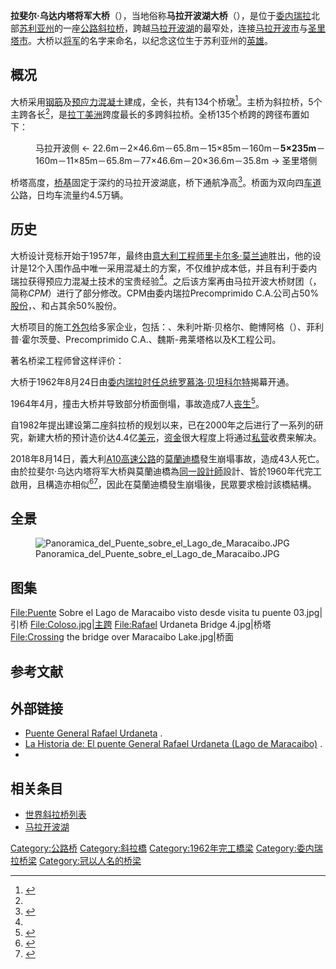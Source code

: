 {{noteTA
|G1=地名
|1=zh-hans:斜拉桥;zh-hk:斜拉橋;zh-tw:斜張橋;}}
{{Infobox bridge
|image            = Puente General Rafael Urdaneta.jpg
|image_size    = 270
|caption          = 
|bridge_name = 拉斐尔·乌达内塔将军大桥
|native_name  = Puente General Rafael Urdaneta
|native_name_lang= es
|official_name = 
|other_name   = 马拉开波湖大桥
|locale             = {{VEN}}[[马拉开波|马拉开波]]－[[圣里塔_(苏利亚州)|圣里塔]]
|carries            = 四车道公路
|crosses           = [[马拉开波湖|马拉开波湖]]
|owner            = 
|maint             = 马拉开波大桥财团、{{link-es|陆路运输部|Ministerio del Poder Popular para Transporte Terrestre}}
|designer        = [[里卡尔多·莫兰迪|里卡尔多·莫兰迪]]
|engineering   = 
|architect        = 
|material         = [[钢筋混凝土|钢筋混凝土]]
|design            = [[斜拉桥|斜拉桥]]
|mainspan       = {{convert|235|m|0}}×5
|spans             = 135<ref name="structurae">{{Structurae|id=20000043|title=General Rafael Urdaneta Bridge}} {{en}}.</ref>
|length            = {{convert|8678.9|m|0}}
|width             = {{convert|19.4|m|0}}
|height            = {{convert|86.6|m|0}}
|below             = {{convert|45|m|0}}
|coordinates    = {{Coord|10|34|27|N|71|34|33|W|type:landmark_region:VE|display=inline,title}}
|builder           = 
|fabricator       =
|begin             = 1958年
|complete       = 1962年8月24日<ref name="structurae" />
|open              = 
|cost                = 3.5亿[[委内瑞拉玻利瓦尔|委内瑞拉玻利瓦尔]]<ref>{{cite web|url=http://www.venezuelatuya.com/occidente/maracaiboeng.htm|title=Maracaibo lake and general Rafael Urdaneta Bridge|publisher=Venezuela Tuya|language=en|access-date=2015-07-25|archive-date=2020-10-21|archive-url=https://web.archive.org/web/20201021213509/https://www.venezuelatuya.com/occidente/maracaiboeng.htm|dead-url=no}}</ref>
|traffic             = 
|toll                 = 
|preceded       = 
|followed        = 
|extra              = {{Location map | Venezuela | label= | label_size= | alt= | position= | background= | lat=10.574644 | long=-71.580478 | mark=AB-Brücke.svg | marksize=10 | float=center | width= | caption=拉斐尔·乌达内塔将军大桥在委内瑞拉的位置}}
}}
'''拉斐尔·乌达内塔将军大桥'''（{{lang-es|Puente General Rafael Urdaneta}}），当地俗称'''马拉开波湖大桥'''（{{lang-es|puente sobre el Lago}}），是位于[[委内瑞拉|委内瑞拉]]北部[[苏利亚州|苏利亚州]]的一座[[公路|公路]][[斜拉桥|斜拉桥]]，跨越[[马拉开波湖|马拉开波湖]]的最窄处，连接[[马拉开波市|马拉开波市]]与[[圣里塔市|圣里塔市]]。大桥以{{link-en|拉斐尔·乌达内塔|Rafael Urdaneta}}[[将军_(军衔)|将军]]的名字来命名，以纪念这位生于苏利亚州的{{le|委内瑞拉独立战争|Venezuelan War of Independence}}[[英雄|英雄]]。

==概况==
大桥采用[[钢筋|钢筋]]及[[预应力混凝土|预应力混凝土]]建成，全长{{convert|8678.9|m|0}}，共有134个桥墩<ref name="virlogeux">{{cite journal|last=Virlogeux|first=Michel|date=2001|title=''Bridges with Multiple Cable Stayed Spans''|journal=Structural Engineering International|issue=1|pages=61|language=en}}</ref>。主桥为斜拉桥，5个主跨各长{{convert|235|m|0}}<ref name="structurae" />，是[[拉丁美洲|拉丁美洲]]跨度最长的多跨斜拉桥。全桥135个桥跨的跨径布置如下：
:马拉开波侧 ← 22.6m－2×46.6m－65.8m－15×85m－160m－'''5×235m'''－160m－11×85m－65.8m－77×46.6m－20×36.6m－35.8m → 圣里塔侧

桥塔高度{{convert|92|m|0}}，[[基础|桥基]]固定于深约{{convert|60|m|0}}的马拉开波湖底，桥下通航净高{{convert|46|m|0}}<ref name="dupré">{{cite book|last=Dupré|first=Judith|title=''Bridges''|publisher=Könemann|date=1998|pages=91|isbn=3-8290-0408-7|language=en}}</ref>。桥面为双向四[[车道|车道]]公路，日均车流量约4.5万辆。

==历史==
大桥设计竞标开始于1957年，最终由[[意大利|意大利]][[工程师|工程师]][[里卡尔多·莫兰迪|里卡尔多·莫兰迪]]胜出，他的设计是12个入围作品中唯一采用混凝土的方案，不仅维护成本低，并且有利于委内瑞拉获得预应力混凝土技术的宝贵经验<ref name="dupré" />。之后该方案再由马拉开波大桥财团（{{lang|es|Consorcio Puente Maracaibo}}，简称''CPM''）进行了部分修改。CPM由委内瑞拉Precomprimido C.A.公司占50%[[股份|股份]]，{{link-de|魏斯-弗莱塔格公司|Wayss & Freytag}}、{{link-en|朱利叶斯·贝格尔公司|Julius Berger Tiefbau AG}}和{{link-de|菲利普·霍尔茨曼公司|Philipp Holzmann}}占其余50%股份。

大桥项目的施工[[外包|外包]]给多家企业，包括：{{le|格伦与比尔芬格|Grün & Bilfinger}}、朱利叶斯·贝格尔、鲍博阿格（''{{lang|de|Bauboag}}''）、菲利普·霍尔茨曼、Precomprimido C.A.、魏斯-弗莱塔格以及K工程公司。

著名桥梁工程师{{link-fr|米歇尔·维洛热|Michel Virlogeux}}曾这样评价：
{{cquote|与[[金门大桥|金门大桥]]、[[福斯桥|福斯湾大桥]]、[[布鲁克林大桥|布鲁克林大桥]]和{{le|加拉比特高架桥|Garabit viaduct}}一样，马拉开波湖大桥不愧为全世界最著名桥梁系列的一份子。”<ref name="virlogeux"/>}}

大桥于1962年8月24日由[[委内瑞拉总统|委内瑞拉时任总统]][[罗慕洛·贝坦科尔特|罗慕洛·贝坦科尔特]]揭幕开通。

1964年4月，{{le|埃索·马拉开波号油轮|USS Narraguagas (AOG-32)}}撞击大桥并导致部分桥面倒塌，事故造成7人[[丧生|丧生]]<ref>{{cite web|url=http://www.aukevisser.nl/others/id1337.htm|title=The collison between "Esso Maracaibo" & the Bridge|publisher=Auke Visser's Other Esso Related Tankers Site|language=en|access-date=2015-07-25|archive-date=2020-06-08|archive-url=https://web.archive.org/web/20200608103322/http://www.aukevisser.nl/others/id1337.htm|dead-url=no}}</ref>。

自1982年提出建设第二座斜拉桥的规划以来，已在2000年之后进行了一系列的研究，新建大桥的预计造价达4.4亿[[美元|美元]]，[[资金|资金]]很大程度上将通过[[私营|私营]]收费来解决。

2018年8月14日，義大利[[A10高速公路_(義大利)|A10高速公路]]的[[莫蘭迪橋|莫蘭迪橋]]發生崩塌事故，造成43人死亡。由於拉斐尔·乌达内塔将军大桥與莫蘭迪橋為[[里卡尔多·莫兰迪|同一設計師]]設計、皆於1960年代完工啟用，且構造亦相似<ref>{{cite news|url=https://udn.com/news/story/11314/3315869|title=與義斷橋同設計師 委國跨湖大橋逾20年沒檢修|publisher=udn|accessdate=2018-08-19|date=2018-08-18|language=zh-tw|archive-date=2019-06-08|archive-url=https://web.archive.org/web/20190608144919/https://udn.com/news/story/11314/3315869|dead-url=no}}</ref><ref>{{cite news|url=https://tw.news.yahoo.com/%E7%BE%A9%E5%A4%A7%E5%88%A9%E6%96%B7%E6%A9%8B%E5%BE%8C-%E5%A7%94%E5%85%A7%E7%91%9E%E6%8B%89%E6%86%82%E5%BF%83%E9%9B%99%E8%83%9E%E5%A4%A7%E6%A9%8B%E5%AE%89%E5%85%A8-060501275.html|title=義大利斷橋後 委內瑞拉憂心雙胞大橋安全|publisher=yahoo|accessdate=2018-08-19|date=2018-08-17|language=zh-tw|archive-date=2019-06-06|archive-url=https://web.archive.org/web/20190606173951/https://tw.news.yahoo.com/%E7%BE%A9%E5%A4%A7%E5%88%A9%E6%96%B7%E6%A9%8B%E5%BE%8C-%E5%A7%94%E5%85%A7%E7%91%9E%E6%8B%89%E6%86%82%E5%BF%83%E9%9B%99%E8%83%9E%E5%A4%A7%E6%A9%8B%E5%AE%89%E5%85%A8-060501275.html|dead-url=no}}</ref>，因此在莫蘭迪橋發生崩塌後，民眾要求檢討該橋結構。

==全景==
[[File:Panoramica_del_Puente_sobre_el_Lago_de_Maracaibo.JPG|thumb]]

==图集==
<gallery>
File:Puente Sobre el Lago de Maracaibo visto desde visita tu puente 03.jpg|引桥
File:Coloso.jpg|主跨
File:Rafael Urdaneta Bridge 4.jpg|桥塔
File:Crossing the bridge over Maracaibo Lake.jpg|桥面
</gallery>

==参考文献==
{{reflist}}

==外部链接==
* [https://web.archive.org/web/20080409145924/http://www.puentesobreellago.org.ve/ Puente General Rafael Urdaneta] {{es}}.
* [http://www.culturizando.com/2012/08/la-historia-de-el-puente-general-rafael.html La Historia de: El puente General Rafael Urdaneta (Lago de Maracaibo)] {{Wayback|url=http://www.culturizando.com/2012/08/la-historia-de-el-puente-general-rafael.html |date=20150501081708 }} {{es}}.
* {{Structurae|id=20015182|title=Second Lake Maracaibo Bridge}}
==相关条目==
*[[世界斜拉桥列表|世界斜拉桥列表]]
*[[马拉开波湖|马拉开波湖]]

[[Category:公路桥|Category:公路桥]]
[[Category:斜拉橋|Category:斜拉橋]]
[[Category:1962年完工橋梁|Category:1962年完工橋梁]]
[[Category:委内瑞拉桥梁|Category:委内瑞拉桥梁]]
[[Category:冠以人名的桥梁|Category:冠以人名的桥梁]]